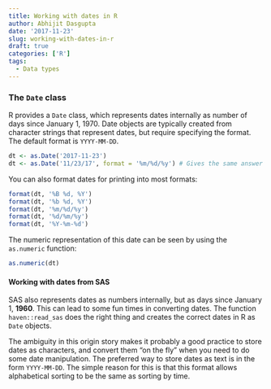 ```yaml
---
title: Working with dates in R
author: Abhijit Dasgupta
date: '2017-11-23'
slug: working-with-dates-in-r
draft: true
categories: ['R']
tags:
  - Data types
---
```


### The `Date` class

R provides a `Date` class, which represents dates internally as number of days since 
January 1, 1970. Date objects are typically created from character strings that represent dates, but
require specifying the format. The default format is `YYYY-MM-DD`. 
```r
dt <- as.Date('2017-11-23')
dt <- as.Date('11/23/17', format = '%m/%d/%y') # Gives the same answer
```

You can also format dates for printing into most formats:
```r
format(dt, '%B %d, %Y')
format(dt, '%b %d, %Y')
format(dt, '%m/%d/%y')
format(dt, '%d/%m/%y')
format(dt, '%Y-%m-%d')
```

The numeric representation of this date can be seen by using the `as.numeric` function:
```r
as.numeric(dt)
```
#### Working with dates from SAS

SAS also represents dates as numbers internally, but as days since January 1, __1960__. This can
lead to some fun times in converting dates. The function `haven::read_sas` does the right thing and creates the correct dates in R as `Date` objects.

The ambiguity in this origin story makes it probably a good practice to store dates as characters, 
and convert them "on the fly" when you need to do some date manipulation. The preferred way to store
dates as text is in the form `YYYY-MM-DD`. The simple reason for this is that this format allows 
alphabetical sorting to be the same as sorting by time. 